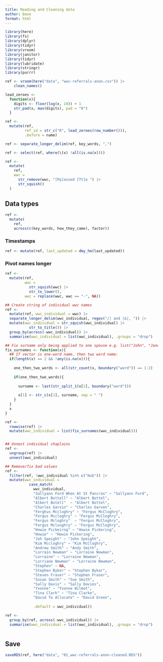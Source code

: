 ```yaml
---
title: Reading and Cleaning data
author: Dave
format: html
---
```


```r
library(here)
library(fs)
library(dplyr)
library(tidyr)
library(vroom)
library(janitor)
library(tidyr)
library(lubridate)
library(stringr)
library(purrr)
```

```r
ref <- vroom(here("data", "wwc-referrals-anon.csv")) |>
	clean_names()

lead_zeroes <- 
  function(x){
    digits <- floor(log(x, 10)) + 1
    str_pad(x, max(digits), pad = "0")
  }

ref <- 
  mutate(ref, 
         ref_id = str_c("R", lead_zeroes(row_number())),
         .before = name) 

ref <- separate_longer_delim(ref, key_words, ",")

ref <- select(ref, where(\(x) !all(is.na(x))))

ref <- 
  mutate(
    ref,
    wwc =
      str_remove(wwc, "[Pp]assed [Tt]o ") |> 
      str_squish()
  )
```

## Data types

```r
ref <- 
  mutate(
    ref, 
    across(c(key_words, how_they_came), factor))
```

### Timestamps

```r
ref <- mutate(ref, last_updated = dmy_hm(last_updated))
```

### Pivot names longer

```r
ref <- 
  mutate(ref,
         wwc =
           str_squish(wwc) |> 
           str_to_lower(),
         wwc = replace(wwc, wwc == "-", NA))

## Create string of individual wwc names
ref <- 
  mutate(ref, wwc_individual = wwc) |> 
  separate_longer_delim(wwc_individual, regex("/| and |&|, ")) |> 
  mutate(wwc_individual = str_squish(wwc_individual) |> 
           str_to_title()) |> 
  group_by(across(-wwc_individual)) |> 
  summarise(wwc_individual = list(wwc_individual), .groups = "drop")

## Fix surname only being applied to one spouse e.g. list("John", "Jane Doe")
fix_surnames <- function(x){
  ## If vector is one-word name, then two word name:
  if(length(x) == 2 && !any(is.na(x))){
    
    one_then_two_words <- all(str_count(x, boundary("word")) == 1:2)
  
    if(one_then_two_words){
               
      surname <- last(str_split_1(x[2], boundary("word")))
               
      x[1] <- str_c(x[1], surname, sep = " ")
    }
  }
  x
}

ref <- 
  rowwise(ref) |> 
  mutate(wwc_individual = list(fix_surnames(wwc_individual)))


## Unnest individual chaplains
ref <- 
  ungroup(ref) |> 
  unnest(wwc_individual) 

## Remove/fix bad values
ref <- 
  filter(ref, !wwc_individual %in% c("Hub")) |> 
  mutate(wwc_individual = 
           case_match(
             wwc_individual,
             "Sallyann Ford When At St Pancras" ~ "Sallyann Ford",
             "Albert Bottell" ~ "Albert Bottel",
             "Albert Botell"  ~ "Albert Bottel",
             "Charles Garvin" ~ "Charles Garven",
             "Ferghus Mccloghry" ~ "Fergus McCloghry",
             "Fergus Mccloghry" ~ "Fergus McCloghry",
             "Fergus Mcloghry"  ~ "Fergus McCloghry",
             "Fergus Mcloughry" ~ "Fergus McCloghry",
             "Howie Pickeirng" ~ "Howie Pickering",
             "Howie" ~ "Howie Pickering",
             "Joh Speight" ~ "John Speight",
             "Kim Mccloghry" ~ "Kim McCloghry",
             "Andrew Smith" ~ "Andy Smith",
             "Lorrain Newman" ~ "Lorraine Newman",
             "Lorraine" ~ "Lorraine Newman",
             "Lorriane Newman" ~ "Lorraine Newman",
             "Stephen" ~ NA,
             "Stephen Byker" ~ "Stephen Bykar",
             "Steven Fraser" ~ "Stephen Fraser",
             "Susan Smith" ~ "Sue Smith",
             "Sally Davis" ~ "Sally Davies",
             "Yvonne" ~ "Yvonne Wilmot",
             "Tina Clark" ~ "Tina Clarke",
             "David To Allocate" ~ "David Green",
             
             .default = wwc_individual))

ref <- 
  group_by(ref, across(-wwc_individual)) |> 
  summarise(wwc_individual = list(wwc_individual), .groups = "drop")



```

## Save

```r
saveRDS(ref, here("data", "01_wwc-referrals-anon-cleaned.RDS"))
```

